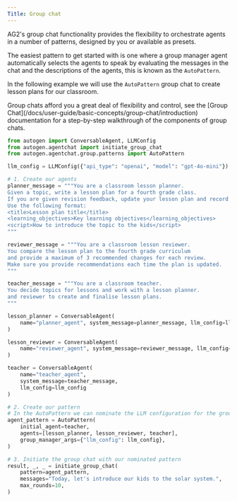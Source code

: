 ```yaml
---
Title: Group chat
---
```


AG2's group chat functionality provides the flexibility to orchestrate agents in a number of patterns, designed by you or available as presets.

The easiest pattern to get started with is one where a group manager agent automatically selects the agents to speak by evaluating the messages in the chat and the descriptions of the agents, this is known as the `AutoPattern`.

In the following example we will use the `AutoPattern` group chat to create lesson plans for our classroom.

<Tip>
Group chats afford you a great deal of flexibility and control, see the [Group Chat](/docs/user-guide/basic-concepts/group-chat/introduction) documentation for a step-by-step walkthrough of the components of group chats.
</Tip>

```python
from autogen import ConversableAgent, LLMConfig
from autogen.agentchat import initiate_group_chat
from autogen.agentchat.group.patterns import AutoPattern

llm_config = LLMConfig({"api_type": "openai", "model": "gpt-4o-mini"})

# 1. Create our agents
planner_message = """You are a classroom lesson planner.
Given a topic, write a lesson plan for a fourth grade class.
If you are given revision feedback, update your lesson plan and record it.
Use the following format:
<title>Lesson plan title</title>
<learning_objectives>Key learning objectives</learning_objectives>
<script>How to introduce the topic to the kids</script>
"""

reviewer_message = """You are a classroom lesson reviewer.
You compare the lesson plan to the fourth grade curriculum
and provide a maximum of 3 recommended changes for each review.
Make sure you provide recommendations each time the plan is updated.
"""

teacher_message = """You are a classroom teacher.
You decide topics for lessons and work with a lesson planner.
and reviewer to create and finalise lesson plans.
"""

lesson_planner = ConversableAgent(
    name="planner_agent", system_message=planner_message, llm_config=llm_config
)

lesson_reviewer = ConversableAgent(
    name="reviewer_agent", system_message=reviewer_message, llm_config=llm_config
)

teacher = ConversableAgent(
    name="teacher_agent",
    system_message=teacher_message,
    llm_config=llm_config
)

# 2. Create our pattern
# In the AutoPattern we can nominate the LLM configuration for the group manager
agent_pattern = AutoPattern(
    initial_agent=teacher,
    agents=[lesson_planner, lesson_reviewer, teacher],
    group_manager_args={"llm_config": llm_config},
)

# 3. Initiate the group chat with our nominated pattern
result, _, _ = initiate_group_chat(
    pattern=agent_pattern,
    messages="Today, let's introduce our kids to the solar system.",
    max_rounds=10,
)
```
